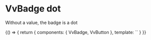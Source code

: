 
<Meta title="Components/Badge/dot" />

# VvBadge dot

Without a value, the badge is a dot

<Canvas>
	<Story name="dot">
		{() => {
			return {
				components: { VvBadge, VvButton },
				template: `<vv-badge />`
			}
		}}
	</Story>
</Canvas>
